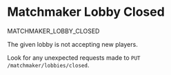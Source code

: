 # Matchmaker Lobby Closed

<Summary>MATCHMAKER_LOBBY_CLOSED</Summary>

The given lobby is not accepting new players.

Look for any unexpected requests made to `PUT /matchmaker/lobbies/closed`.
